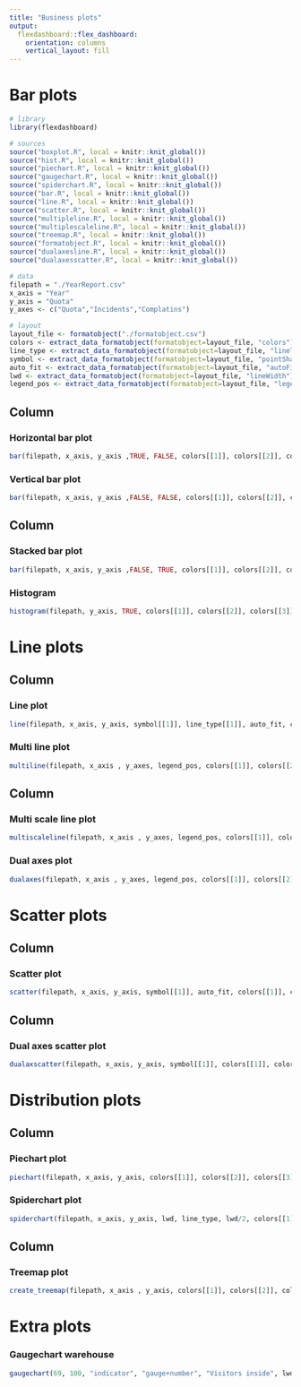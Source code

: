 ```yaml
---
title: "Business plots"
output: 
  flexdashboard::flex_dashboard:
    orientation: columns
    vertical_layout: fill
---
```

Bar plots
===

```r
# library
library(flexdashboard)

# sources
source("boxplot.R", local = knitr::knit_global())
source("hist.R", local = knitr::knit_global())
source("piechart.R", local = knitr::knit_global())
source("gaugechart.R", local = knitr::knit_global())
source("spiderchart.R", local = knitr::knit_global())
source("bar.R", local = knitr::knit_global())
source("line.R", local = knitr::knit_global())
source("scatter.R", local = knitr::knit_global())
source("multipleline.R", local = knitr::knit_global())
source("multiplescaleline.R", local = knitr::knit_global())
source("treemap.R", local = knitr::knit_global())
source("formatobject.R", local = knitr::knit_global())
source("dualaxesline.R", local = knitr::knit_global())
source("dualaxesscatter.R", local = knitr::knit_global())

# data
filepath = "./YearReport.csv"
x_axis = "Year"
y_axis = "Quota"
y_axes <- c("Quota","Incidents","Complatins")

# layout
layout_file <- formatobject("./formatobject.csv")
colors <- extract_data_formatobject(formatobject=layout_file, "colors")
line_type <- extract_data_formatobject(formatobject=layout_file, "lineType")
symbol <- extract_data_formatobject(formatobject=layout_file, "pointShape")
auto_fit <- extract_data_formatobject(formatobject=layout_file, "autoFit")
lwd <- extract_data_formatobject(formatobject=layout_file, "lineWidth")
legend_pos <- extract_data_formatobject(formatobject=layout_file, "legendPosition")
```

Column {data-width=500}
-----------------------------------------------------------------------

### Horizontal bar plot

```r
bar(filepath, x_axis, y_axis ,TRUE, FALSE, colors[[1]], colors[[2]], colors[[3]], colors[[4]], colors[[5]], colors[[6]])
```

### Vertical bar plot

```r
bar(filepath, x_axis, y_axis ,FALSE, FALSE, colors[[1]], colors[[2]], colors[[3]], colors[[4]], colors[[5]], colors[[6]])
```

Column {data-width=500}
-----------------------------------------------------------------------

### Stacked bar plot

```r
bar(filepath, x_axis, y_axis ,FALSE, TRUE, colors[[1]], colors[[2]], colors[[3]], colors[[4]], colors[[5]], colors[[6]])
```

### Histogram
```r
histogram(filepath, y_axis, TRUE, colors[[1]], colors[[2]], colors[[3]], colors[[4]], colors[[5]], colors[[6]])
```

Line plots
===

Column {data-width=500}
-----------------------------------------------------------------------

### Line plot

```r
line(filepath, x_axis, y_axis, symbol[[1]], line_type[[1]], auto_fit, colors[[1]], colors[[2]])
```

### Multi line plot

```r
multiline(filepath, x_axis , y_axes, legend_pos, colors[[1]], colors[[2]], colors[[3]], colors[[4]], colors[[5]], colors[[6]])
```

Column {data-width=500}
-----------------------------------------------------------------------

### Multi scale line plot

```r
multiscaleline(filepath, x_axis , y_axes, legend_pos, colors[[1]], colors[[2]], colors[[3]], colors[[4]], colors[[5]], colors[[6]])
```

### Dual axes plot

```r
dualaxes(filepath, x_axis , y_axes, legend_pos, colors[[1]], colors[[2]], colors[[3]], colors[[4]], colors[[5]], colors[[6]])
```

Scatter plots
===

Column {data-width=500}
----------------------------------------------------------------------

### Scatter plot

```r
scatter(filepath, x_axis, y_axis, symbol[[1]], auto_fit, colors[[1]], colors[[2]])
```

Column {data-width=500}
----------------------------------------------------------------------

### Dual axes scatter plot
```r
dualaxscatter(filepath, x_axis, y_axis, symbol[[1]], colors[[1]], colors[[2]], colors[[3]], colors[[4]], colors[[5]], colors[[6]])
```

Distribution plots
===

Column {data-width=500}
----------------------------------------------------------------------

### Piechart plot
```r
piechart(filepath, x_axis, y_axis, colors[[1]], colors[[2]], colors[[3]], colors[[4]], colors[[5]], colors[[6]])
```

### Spiderchart plot
```r
spiderchart(filepath, x_axis, y_axis, lwd, line_type, lwd/2, colors[[1]], colors[[2]], colors[[3]], colors[[4]])
```

Column {data-width=500}
----------------------------------------------------------------------

### Treemap plot
```r
create_treemap(filepath, x_axis , y_axis, colors[[1]], colors[[2]], colors[[3]], colors[[4]], colors[[5]], colors[[6]])
```

Extra plots
===

### Gaugechart warehouse
```r
gaugechart(69, 100, "indicator", "gauge+number", "Visitors inside", lwd*4, lwd/2, lwd/2, lwd, lwd/2, "Arial", colors[[1]], colors[[2]], colors[[3]], colors[[4]], colors[[5]], colors[[6]])
```

